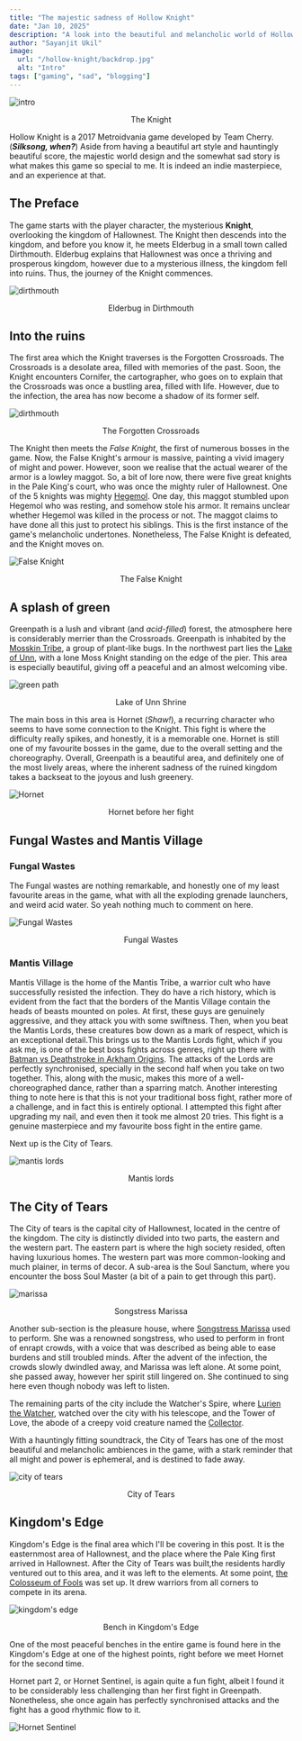 ```yaml
---
title: "The majestic sadness of Hollow Knight"
date: "Jan 10, 2025"
description: "A look into the beautiful and melancholic world of Hollow Knight."
author: "Sayanjit Ukil"
image:
  url: "/hollow-knight/backdrop.jpg"
  alt: "Intro"
tags: ["gaming", "sad", "blogging"]
---
```


![intro](/hollow-knight/backdrop.jpg)

<div class="mb-2" align="center">
  The Knight
</div>

Hollow Knight is a 2017 Metroidvania game developed by Team Cherry. (**_Silksong, when?_**) Aside from having a beautiful art style and hauntingly beautiful score, the majestic world design and the somewhat sad story is what makes this game so special to me. It is indeed an indie masterpiece, and an experience at that.

## The Preface

The game starts with the player character, the mysterious **Knight**, overlooking the kingdom of Hallownest. The Knight then descends into the kingdom, and before you know it, he meets Elderbug in a small town called Dirthmouth. Elderbug explains that Hallownest was once a thriving and prosperous kingdom, however due to a mysterious illness, the kingdom fell into ruins. Thus, the journey of the Knight commences.

![dirthmouth](/hollow-knight/dirthmouth.png)

<div class="mb-2" align="center">
  Elderbug in Dirthmouth
</div>

## Into the ruins

The first area which the Knight traverses is the Forgotten Crossroads. The Crossroads is a desolate area, filled with memories of the past. Soon, the Knight encounters Cornifer, the cartographer, who goes on to explain that the Crossroads was once a bustling area, filled with life. However, due to the infection, the area has now become a shadow of its former self.

![dirthmouth](/hollow-knight/crossroads.png)

<div class="mb-2" align="center">
  The Forgotten Crossroads
</div>

The Knight then meets the _False Knight_, the first of numerous bosses in the game. Now, the False Knight's armour is massive, painting a vivid imagery of might and power. However, soon we realise that the actual wearer of the armor is a lowley maggot. So, a bit of lore now, there were five great knights in the Pale King's court, who was once the mighty ruler of Hallownest. One of the 5 knights was mighty [Hegemol](https://hollowknight.fandom.com/wiki/Hegemol). One day, this maggot stumbled upon Hegemol who was resting, and somehow stole his armor. It remains unclear whether Hegemol was killed in the process or not. The maggot claims to have done all this just to protect his siblings. This is the first instance of the game's melancholic undertones. Nonetheless, The False Knight is defeated, and the Knight moves on.

![False Knight](/hollow-knight/false-knight.png)

<div class="mb-2" align="center">
  The False Knight
</div>

## A splash of green

Greenpath is a lush and vibrant (and _acid-filled_) forest, the atmosphere here is considerably merrier than the Crossroads. Greenpath is inhabited by the [Mosskin Tribe](https://hollowknight.fandom.com/wiki/Mosskin_Tribe), a group of plant-like bugs. In the northwest part lies the [Lake of Unn](https://hollowknight.fandom.com/wiki/Greenpath#Sub-area:_Lake_of_Unn), with a lone Moss Knight standing on the edge of the pier. This area is especially beautiful, giving off a peaceful and an almost welcoming vibe.

![green path](/hollow-knight/greenpath.png)

<div class="mb-2" align="center">
  Lake of Unn Shrine
</div>

The main boss in this area is Hornet (_Shaw!_), a recurring character who seems to have some connection to the Knight. This fight is where the difficulty really spikes, and honestly, it is a memorable one. Hornet is still one of my favourite bosses in the game, due to the overall setting and the choreography. Overall, Greenpath is a beautiful area, and definitely one of the most lively areas, where the inherent sadness of the ruined kingdom takes a backseat to the joyous and lush greenery.

![Hornet](/hollow-knight/hornet-1.png)

<div class="mb-2" align="center">
  Hornet before her fight
</div>

## Fungal Wastes and Mantis Village

### Fungal Wastes

The Fungal wastes are nothing remarkable, and honestly one of my least favourite areas in the game, what with all the exploding grenade launchers, and weird acid water. So yeah nothing much to comment on here.

![Fungal Wastes](/hollow-knight/fungal.png)

<div class="mb-2" align="center">
  Fungal Wastes
</div>

### Mantis Village

Mantis Village is the home of the Mantis Tribe, a warrior cult who have successfully resisted the infection. They do have a rich history, which is evident from the fact that the borders of the Mantis Village contain the heads of beasts mounted on poles. At first, these guys are genuinely aggressive, and they attack you with some swiftness. Then, when you beat the Mantis Lords, these creatures bow down as a mark of respect, which is an exceptional detail.This brings us to the Mantis Lords fight, which if you ask me, is one of the best boss fights across genres, right up there with [Batman vs Deathstroke in Arkham Origins](https://www.youtube.com/watch?v=L0BkB7ROYc4). The attacks of the Lords are perfectly synchronised, specially in the second half when you take on two together. This, along with the music, makes this more of a well-choreographed dance, rather than a sparring match. Another interesting thing to note here is that this is not your traditional boss fight, rather more of a challenge, and in fact this is entirely optional. I attempted this fight after upgrading my nail, and even then it took me almost 20 tries. This fight is a genuine masterpiece and my favourite boss fight in the entire game.

Next up is the City of Tears.

![mantis lords](/hollow-knight/mantis.png)

<div class="mb-2" align="center">
  Mantis lords
</div>

## The City of Tears

The City of tears is the capital city of Hallownest, located in the centre of the kingdom. The city is distinctly divided into two parts, the eastern and the western part. The eastern part is where the high society resided, often having luxurious homes. The western part was more common-looking and much plainer, in terms of decor. A sub-area is the Soul Sanctum, where you encounter the boss Soul Master (a bit of a pain to get through this part).

![marissa](/hollow-knight/city-2.png)

<div class="mb-2" align="center">
  Songstress Marissa
</div>

Another sub-section is the pleasure house, where [Songstress Marissa](https://hollowknight.fandom.com/wiki/Marissa) used to perform. She was a renowned songstress, who used to perform in front of enrapt crowds, with a voice that was described as being able to ease burdens and still troubled minds. After the advent of the infection, the crowds slowly dwindled away, and Marissa was left alone. At some point, she passed away, however her spirit still lingered on. She continued to sing here even though nobody was left to listen.

The remaining parts of the city include the Watcher's Spire, where [Lurien the Watcher](https://hollowknight.fandom.com/wiki/Lurien), watched over the city with his telescope, and the Tower of Love, the abode of a creepy void creature named the [Collector](https://hollowknight.fandom.com/wiki/Collector).

With a hauntingly fitting soundtrack, the City of Tears has one of the most beautiful and melancholic ambiences in the game, with a stark reminder that all might and power is ephemeral, and is destined to fade away.

![city of tears](/hollow-knight/city.png)

<div class="mb-2" align="center">
  City of Tears
</div>

## Kingdom's Edge

Kingdom's Edge is the final area which I'll be covering in this post. It is the easternmost area of Hallownest, and the place where the Pale King first arrived in Hallownest. After the City of Tears was built,the residents hardly ventured out to this area, and it was left to the elements. At some point, [the Colosseum of Fools](https://hollowknight.fandom.com/wiki/Colosseum_of_Fools) was set up. It drew warriors from all corners to compete in its arena.

![kingdom's edge](/hollow-knight/edge.png)

<div class="mb-2" align="center">
  Bench in Kingdom's Edge
</div>

One of the most peaceful benches in the entire game is found here in the Kingdom's Edge at one of the highest points, right before we meet Hornet for the second time.

Hornet part 2, or Hornet Sentinel, is again quite a fun fight, albeit I found it to be considerably less challenging than her first fight in Greenpath. Nonetheless, she once again has perfectly synchronised attacks and the fight has a good rhythmic flow to it.

![Hornet Sentinel](/hollow-knight/hornet-2.png)
